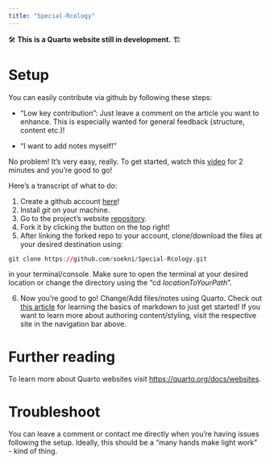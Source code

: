 ```yaml
---
title: "Special-Rcology"
---
```


🛠️ **This is a Quarto website still in development.** 🏗️

# Setup

You can easily contribute via github by following these steps:

-   "Low key contribution": Just leave a comment on the article you want to enhance. This is especially wanted for general feedback (structure, content etc.)!

-   "I want to add notes myself!"

No problem! It's very easy, really. To get started, watch this [video](https://youtu.be/CML6vfKjQss&t=1m45s) for 2 minutes and you're good to go!

Here's a transcript of what to do:

1.  Create a github account [here](https://github.com/login)!
2.  Install *git* on your machine.
3.  Go to the project's website [repository](https://github.com/soekni/Special-Rcology).
4.  Fork it by clicking the button on the top right!
5.  After linking the forked repo to your account, clone/download the files at your desired destination using:

``` r        
git clone https://github.com/soekni/Special-Rcology.git
```

in your terminal/console. Make sure to open the terminal at your desired location or change the directory using the "cd *locationToYourPath*".

6.  Now you're good to go! Change/Add files/notes using Quarto. Check out [this article](https://www.markdownguide.org/basic-syntax/) for learning the basics of markdown to just get started! If you want to learn more about authoring content/styling, visit the respective site in the navigation bar above.

# Further reading

To learn more about Quarto websites visit <https://quarto.org/docs/websites>.

# Troubleshoot

You can leave a comment or contact me directly when you're having issues following the setup. Ideally, this should be a "many hands make light work" - kind of thing.

<script src="https://utteranc.es/client.js"
        repo="soekni/Special-Rcology"
        issue-term="pathname"
        theme="github-light"
        crossorigin="anonymous"
        async>
</script>


